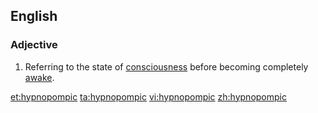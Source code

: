 ==English==

===Adjective===
{{en-adj|-}}

# Referring to the state of [[consciousness]] before becoming completely [[awake]].

[[et:hypnopompic]]
[[ta:hypnopompic]]
[[vi:hypnopompic]]
[[zh:hypnopompic]]